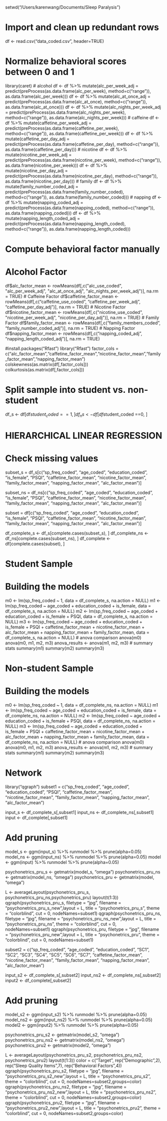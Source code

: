 setwd("/Users/karenwang/Documents/Sleep Paralysis")

# Import and clean up redundant rows
df <- read.csv("data_coded.csv", header=TRUE)

# Normalize behavioral scores between 0 and 1
library(caret)
# alcohol
df <- df %>% 
  mutate(alc_per_week_adj = predict(preProcess(as.data.frame(alc_per_week), method=c("range")), as.data.frame(alc_per_week))) 
df <- df %>% 
  mutate(alc_at_once_adj = predict(preProcess(as.data.frame(alc_at_once), method=c("range")), as.data.frame(alc_at_once))) 
df <- df %>% 
  mutate(alc_nights_per_week_adj = predict(preProcess(as.data.frame(alc_nights_per_week), method=c("range")), as.data.frame(alc_nights_per_week))) 
# caffeine
df <- df %>% 
  mutate(caffetine_per_week_adj = predict(preProcess(as.data.frame(caffetine_per_week), method=c("range")), as.data.frame(caffetine_per_week))) 
df <- df %>% 
  mutate(caffetine_per_day_adj = predict(preProcess(as.data.frame(caffetine_per_day), method=c("range")), as.data.frame(caffetine_per_day))) 
# nicotine
df <- df %>% 
  mutate(nicotine_per_week_adj = predict(preProcess(as.data.frame(nicotine_per_week), method=c("range")), as.data.frame(nicotine_per_week))) 
df <- df %>% 
  mutate(nicotine_per_day_adj = predict(preProcess(as.data.frame(nicotine_per_day), method=c("range")), as.data.frame(nicotine_per_day))) 
# family
df <- df %>% 
  mutate(family_number_coded_adj = predict(preProcess(as.data.frame(family_number_coded), method=c("range")), as.data.frame(family_number_coded))) 
# napping
df <- df %>% 
  mutate(napping_coded_adj = predict(preProcess(as.data.frame(napping_coded), method=c("range")), as.data.frame(napping_coded))) 
df <- df %>% 
  mutate(napping_length_coded_adj = predict(preProcess(as.data.frame(napping_length_coded), method=c("range")), as.data.frame(napping_length_coded))) 

# Compute behavioral factor manually
# Alcohol Factor 
df$alc_factor_mean <- rowMeans(df[,c("alc_use_coded", "alc_per_week_adj", "alc_at_once_adj", "alc_nights_per_week_adj")], na.rm = TRUE)
# Caffeine Factor
df$caffetine_factor_mean <- rowMeans(df[,c("caffetine_use_coded", "caffetine_per_week_adj", "caffetine_per_day_adj")], na.rm = TRUE)
# Nicotine Factor
df$nicotine_factor_mean <- rowMeans(df[,c("nicotine_use_coded", "nicotine_per_week_adj", "nicotine_per_day_adj")], na.rm = TRUE)
# Family Factor
df$family_factor_mean <- rowMeans(df[,c("family_members_coded", "family_number_coded_adj")], na.rm = TRUE)
# Napping Factor
df$napping_factor_mean <- rowMeans(df[,c("napping_coded_adj", "napping_length_coded_adj")], na.rm = TRUE)

#install.packages("Rfast")
library("Rfast")
factor_cols = c("alc_factor_mean","caffetine_factor_mean","nicotine_factor_mean","family_factor_mean","napping_factor_mean")
colskewness(as.matrix(df[,factor_cols]))
colkurtosis(as.matrix(df[,factor_cols]))

# Split sample into student vs. non-student
df_s <- df[df$student_coded ==1, ]
df_ns <- df[df$student_coded ==0, ]

# HIERARCHICAL LINEAR REGRESSION
# Check missing values
subset_s = df_s[c("sp_freq_coded",
                  "age_coded",
                  "education_coded",
                  "is_female",
                  "PSQI",
                  "caffetine_factor_mean",
                  "nicotine_factor_mean",
                  "family_factor_mean",
                  "napping_factor_mean",
                  "alc_factor_mean")]

subset_ns = df_ns[c("sp_freq_coded",
                    "age_coded",
                    "education_coded",
                    "is_female",
                    "PSQI",
                    "caffetine_factor_mean",
                    "nicotine_factor_mean",
                    "family_factor_mean",
                    "napping_factor_mean",
                    "alc_factor_mean")]

subset = df[c("sp_freq_coded",
                  "age_coded",
                  "education_coded",
                  "is_female",
                  "PSQI",
                  "caffetine_factor_mean",
                  "nicotine_factor_mean",
                  "family_factor_mean",
                  "napping_factor_mean",
                  "alc_factor_mean")]

df_complete_s <- df_s[complete.cases(subset_s), ]
df_complete_ns <- df_ns[complete.cases(subset_ns), ]
df_complete <- df[complete.cases(subset), ]

# Student Sample
# Building the models
m0 <- lm(sp_freq_coded ~ 1, data = df_complete_s, na.action = NULL)
m1 <- lm(sp_freq_coded ~ age_coded + education_coded + is_female, data = df_complete_s, na.action = NULL)
m2 <- lm(sp_freq_coded ~ age_coded + education_coded + is_female + PSQI, data = df_complete_s, na.action = NULL)
m3 <- lm(sp_freq_coded ~ age_coded + education_coded + is_female + PSQI + caffetine_factor_mean + nicotine_factor_mean + alc_factor_mean + napping_factor_mean + family_factor_mean, data = df_complete_s, na.action = NULL)
# anova comparison
anova(m0)
anova(m0, m1, m2, m3)
anova_results <- anova(m1, m2, m3)
# summary stats
summary(m1)
summary(m2)
summary(m3)

# Non-student Sample
# Building the models
m0 <- lm(sp_freq_coded ~ 1, data = df_complete_ns, na.action = NULL)
m1 <- lm(sp_freq_coded ~ age_coded + education_coded + is_female, data = df_complete_ns, na.action = NULL)
m2 <- lm(sp_freq_coded ~ age_coded + education_coded + is_female + PSQI, data = df_complete_ns, na.action = NULL)
m3 <- lm(sp_freq_coded ~ age_coded + education_coded + is_female + PSQI + caffetine_factor_mean + nicotine_factor_mean + alc_factor_mean + napping_factor_mean + family_factor_mean, data = df_complete_ns, na.action = NULL)
# anova comparison
anova(m0)
anova(m0, m1, m2, m3)
anova_results <- anova(m1, m2, m3)
# summary stats
summary(m1)
summary(m2)
summary(m3)


# Network
library("qgraph")
subset1  = c("sp_freq_coded",
            "age_coded",
            "education_coded",
            "PSQI",
            "caffetine_factor_mean",
            "nicotine_factor_mean",
            "family_factor_mean",
            "napping_factor_mean",
            "alc_factor_mean")

input_s <- df_complete_s[,subset1]
input_ns <- df_complete_ns[,subset1]
input <- df_complete[,subset1]

# Add pruning
model_s <- ggm(input_s) %>% runmodel %>% prune(alpha=0.05)
model_ns <- ggm(input_ns) %>% runmodel %>% prune(alpha=0.05)
model <- ggm(input) %>% runmodel %>% prune(alpha=0.05)

psychonetrics_pru_s <- getmatrix(model_s, "omega")
psychonetrics_pru_ns <- getmatrix(model_ns, "omega")
psychonetrics_pru <- getmatrix(model, "omega")

L <- averageLayout(psychonetrics_pru_s, psychonetrics_pru_ns,psychonetrics_pru)
layout(t(1:3))
qgraph(psychonetrics_pru_s, filetype = "jpg", filename = "psychonetrics_pru_s_new",layout = L, title  = "psychonetrics_pru_s", theme = "colorblind", cut = 0, nodeNames=subset1)
qgraph(psychonetrics_pru_ns, filetype = "jpg", filename = "psychonetrics_pru_ns_new",layout = L, title  = "psychonetrics_pru_ns", theme = "colorblind", cut = 0, nodeNames=subset1)
qgraph(psychonetrics_pru, filetype = "jpg", filename = "psychonetrics_pru_new",layout = L, title  = "psychonetrics_pru", theme = "colorblind", cut = 0, nodeNames=subset1)

subset2  = c("sp_freq_coded",
             "age_coded",
             "education_coded",
             "SC1",
             "SC2",
             "SC3",
             "SC4",
             "SC5",
             "SC6",
             "SC7",
             "caffetine_factor_mean",
             "nicotine_factor_mean",
             "family_factor_mean",
             "napping_factor_mean",
             "alc_factor_mean")

input_s2 <- df_complete_s[,subset2]
input_ns2 <- df_complete_ns[,subset2]
input2 <- df_complete[,subset2]

# Add pruning
model_s2 <- ggm(input_s2) %>% runmodel %>% prune(alpha=0.05)
model_ns2 <- ggm(input_ns2) %>% runmodel %>% prune(alpha=0.05)
model2 <- ggm(input2) %>% runmodel %>% prune(alpha=0.05)

psychonetrics_pru_s2 <- getmatrix(model_s2, "omega")
psychonetrics_pru_ns2 <- getmatrix(model_ns2, "omega")
psychonetrics_pru2 <- getmatrix(model2, "omega")

L <- averageLayout(psychonetrics_pru_s2, psychonetrics_pru_ns2, psychonetrics_pru2)
layout(t(1:3))
color = c("Target", rep("Demographic",2), rep("Sleep Quality Items",7), rep("Behavioral Factors",4))
qgraph(psychonetrics_pru_s2, filetype = "jpg", filename = "psychonetrics_pru_s2_new",layout = L, title  = "psychonetrics_pru_s2", theme = "colorblind", cut = 0, nodeNames=subset2,groups=color)
qgraph(psychonetrics_pru_ns2, filetype = "jpg", filename = "psychonetrics_pru_ns2_new",layout = L, title  = "psychonetrics_pru_ns2", theme = "colorblind", cut = 0, nodeNames=subset2,groups=color)
qgraph(psychonetrics_pru2, filetype = "jpg", filename = "psychonetrics_pru2_new",layout = L, title  = "psychonetrics_pru2", theme = "colorblind", cut = 0, nodeNames=subset2,groups=color)
